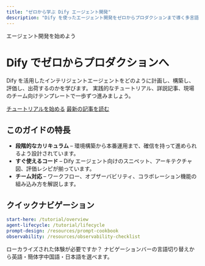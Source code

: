 ```yaml
---
title: "ゼロから学ぶ Dify エージェント開発"
description: "Dify を使ったエージェント開発をゼロからプロダクションまで導く多言語ハンドブック。"
---
```


<div className="hero">
  <div className="hero__badge">エージェント開発を始めよう</div>
  <h1>Dify でゼロからプロダクションへ</h1>
  <p>
    Dify を活用したインテリジェントエージェントをどのように計画し、構築し、評価し、出荷するのかを学びます。
    実践的なチュートリアル、詳説記事、現場のチーム向けテンプレートで一歩ずつ進みましょう。
  </p>
  <div className="hero__cta">
    <a href="/tutorial/overview" className="primary">チュートリアルを始める</a>
    <a href="/blog" className="ghost">最新の記事を読む</a>
  </div>
</div>

## このガイドの特長

- **段階的なカリキュラム** – 環境構築から本番運用まで、確信を持って進められるよう設計されています。
- **すぐ使えるコード** – Dify エージェント向けのスニペット、アーキテクチャ図、評価レシピが揃っています。
- **チーム対応** – ワークフロー、オブザーバビリティ、コラボレーション機能の組み込み方を解説します。

## クイックナビゲーション

```yaml
start-here: /tutorial/overview
agent-lifecycle: /tutorial/lifecycle
prompt-design: /resources/prompt-cookbook
observability: /resources/observability-checklist
```

<Callout type="info">
ローカライズされた体験が必要ですか？ ナビゲーションバーの言語切り替えから英語・簡体字中国語・日本語を選べます。
</Callout>

<style jsx>{`
.hero {
  display: flex;
  flex-direction: column;
  gap: 1.5rem;
  padding: 4rem 3rem;
  background: radial-gradient(circle at top left, #3b82f6, rgba(37, 99, 235, 0.2));
  border-radius: 1.5rem;
  color: white;
  text-align: left;
  box-shadow: 0 40px 80px rgba(37, 99, 235, 0.25);
  overflow: hidden;
  position: relative;
}
.hero::after {
  content: "";
  position: absolute;
  inset: 0;
  background: url('/cover.svg') no-repeat right bottom;
  background-size: min(55%, 320px);
  opacity: 0.9;
  pointer-events: none;
}
.hero h1 {
  font-size: clamp(2.5rem, 4vw, 3.75rem);
  max-width: 18ch;
}
.hero p {
  max-width: 60ch;
  font-size: 1.125rem;
  line-height: 1.8;
}
.hero__badge {
  display: inline-flex;
  align-self: flex-start;
  padding: 0.4rem 0.8rem;
  background: rgba(255, 255, 255, 0.2);
  border-radius: 999px;
  font-size: 0.85rem;
  letter-spacing: 0.04em;
  text-transform: uppercase;
}
.hero__cta {
  display: flex;
  gap: 1rem;
  flex-wrap: wrap;
}
.hero__cta .primary {
  background: white;
  color: #1d4ed8;
  padding: 0.75rem 1.5rem;
  border-radius: 0.75rem;
  font-weight: 600;
  text-decoration: none;
  transition: transform 0.2s ease, box-shadow 0.2s ease;
  box-shadow: 0 20px 40px rgba(255, 255, 255, 0.25);
}
.hero__cta .primary:hover {
  transform: translateY(-2px);
}
.hero__cta .ghost {
  color: white;
  padding: 0.75rem 1.5rem;
  border-radius: 0.75rem;
  border: 1px solid rgba(255, 255, 255, 0.6);
  text-decoration: none;
  transition: background 0.2s ease;
}
.hero__cta .ghost:hover {
  background: rgba(255, 255, 255, 0.15);
}
@media (max-width: 768px) {
  .hero {
    padding: 3rem 1.75rem;
  }
}
`}</style>
